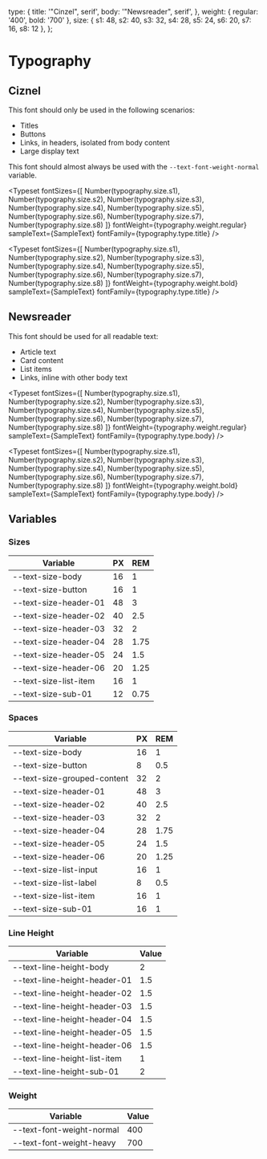  
<Meta title="Variables/Typography" />
 
  type: {
    title: '"Cinzel", serif',
    body: '"Newsreader", serif',
  },
  weight: {
    regular: '400',
    bold: '700'
  },
  size: {
    s1: 48,
    s2: 40,
    s3: 32,
    s4: 28,
    s5: 24,
    s6: 20,
    s7: 16,
    s8: 12
  },
};
 
 
# Typography

## Ciznel

This font should only be used in the following scenarios:

- Titles
- Buttons
- Links, in headers, isolated from body content
- Large display text

This font should almost always be used with the `--text-font-weight-normal` variable.
 
<Typeset
  fontSizes={[
    Number(typography.size.s1),
    Number(typography.size.s2),
    Number(typography.size.s3),
    Number(typography.size.s4),
    Number(typography.size.s5),
    Number(typography.size.s6),
    Number(typography.size.s7),
    Number(typography.size.s8)
  ]}
  fontWeight={typography.weight.regular}
  sampleText={SampleText}
  fontFamily={typography.type.title}
/>

<Typeset
  fontSizes={[
    Number(typography.size.s1),
    Number(typography.size.s2),
    Number(typography.size.s3),
    Number(typography.size.s4),
    Number(typography.size.s5),
    Number(typography.size.s6),
    Number(typography.size.s7),
    Number(typography.size.s8)
  ]}
  fontWeight={typography.weight.bold}
  sampleText={SampleText}
  fontFamily={typography.type.title}
/>

## Newsreader

This font should be used for all readable text:

- Article text
- Card content
- List items
- Links, inline with other body text

<Typeset
  fontSizes={[
    Number(typography.size.s1),
    Number(typography.size.s2),
    Number(typography.size.s3),
    Number(typography.size.s4),
    Number(typography.size.s5),
    Number(typography.size.s6),
    Number(typography.size.s7),
    Number(typography.size.s8)
  ]}
  fontWeight={typography.weight.regular}
  sampleText={SampleText}
  fontFamily={typography.type.body}
/>

<Typeset
  fontSizes={[
    Number(typography.size.s1),
    Number(typography.size.s2),
    Number(typography.size.s3),
    Number(typography.size.s4),
    Number(typography.size.s5),
    Number(typography.size.s6),
    Number(typography.size.s7),
    Number(typography.size.s8)
  ]}
  fontWeight={typography.weight.bold}
  sampleText={SampleText}
  fontFamily={typography.type.body}
/>

## Variables

### Sizes

| Variable | PX | REM |
| -------- | -- | --- |
| --text-size-body | 16 | 1 |
| --text-size-button | 16 | 1 |
| --text-size-header-01 | 48 | 3 |
| --text-size-header-02 | 40 | 2.5 |
| --text-size-header-03 | 32 | 2 |
| --text-size-header-04 | 28 | 1.75 |
| --text-size-header-05 | 24 | 1.5 |
| --text-size-header-06 | 20 | 1.25 |
| --text-size-list-item | 16 | 1 |
| --text-size-sub-01 | 12 | 0.75 |

### Spaces

| Variable | PX | REM |
| -------- | -- | --- |
| --text-size-body | 16 | 1 |
| --text-size-button | 8 | 0.5 |
| --text-size-grouped-content | 32 | 2 |
| --text-size-header-01 | 48 | 3 |
| --text-size-header-02 | 40 | 2.5 |
| --text-size-header-03 | 32 | 2 |
| --text-size-header-04 | 28 | 1.75 |
| --text-size-header-05 | 24 | 1.5 |
| --text-size-header-06 | 20 | 1.25 |
| --text-size-list-input | 16 | 1 |
| --text-size-list-label | 8 | 0.5 |
| --text-size-list-item | 16 | 1 |
| --text-size-sub-01 | 16 | 1 |

### Line Height

| Variable | Value |
| -------- | -- |
| --text-line-height-body | 2 |
| --text-line-height-header-01 | 1.5 |
| --text-line-height-header-02 | 1.5 |
| --text-line-height-header-03 | 1.5 |
| --text-line-height-header-04 | 1.5 |
| --text-line-height-header-05 | 1.5 |
| --text-line-height-header-06 | 1.5 |
| --text-line-height-list-item | 1 |
| --text-line-height-sub-01 | 2 |

### Weight

| Variable | Value |
| -------- | -- |
| --text-font-weight-normal | 400 |
| --text-font-weight-heavy | 700 |
